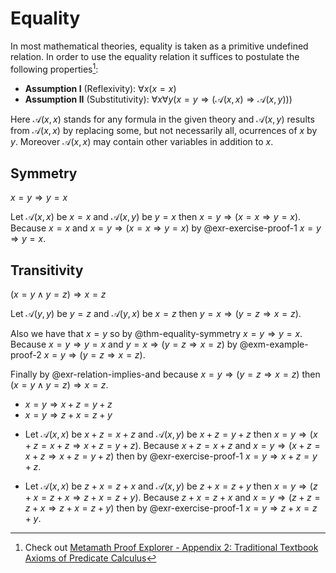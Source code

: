 # Equality

In most mathematical theories, equality is taken as a primitive undefined relation. In order to use the equality relation it suffices to postulate the following properties[^appendix_a-1]:

-  **Assumption I** (Reflexivity): $\forall x (x = x)$
-  **Assumption II** (Substitutivity): $\forall x \forall y (x = y \Longrightarrow (\mathscr{A}(x,x) \Longrightarrow \mathscr{A}(x,y)))$

[^appendix_a-1]: Check out [Metamath Proof Explorer - Appendix 2: Traditional Textbook Axioms of Predicate Calculus](https://us.metamath.org/mpeuni/mmset.html#traditional)

Here $\mathscr{A}(x,x)$ stands for any formula in the given theory and $\mathscr{A}(x,y)$ results from $\mathscr{A}(x,x)$ by replacing some, but not necessarily all, ocurrences of $x$ by $y$. Moreover $\mathscr{A}(x,x)$ may contain other variables in addition to $x$.

::: {#thm-equality-symmetry}

## Symmetry

$x = y \Longrightarrow y = x$

:::

::: {.proof}

Let $\mathscr{A}(x,x)$ be $x = x$ and $\mathscr{A}(x,y)$ be $y = x$ then $x = y \Longrightarrow (x = x \Longrightarrow y = x)$. Because $x = x$ and $x = y \Longrightarrow (x = x \Longrightarrow y = x)$ by @exr-exercise-proof-1 $x = y \Longrightarrow y = x$.   

:::

::: {#thm-equality-transitivity}

## Transitivity

$(x = y \land y = z) \Longrightarrow x = z$

:::

::: {.proof}

Let $\mathscr{A}(y,y)$ be $y = z$ and $\mathscr{A}(y,x)$ be $x = z$ then $y = x \Longrightarrow (y = z \Longrightarrow x = z)$.

Also we have that $x = y$ so by @thm-equality-symmetry $x = y \Longrightarrow y = x$. Because $x = y \Longrightarrow y = x$ and $y = x \Longrightarrow (y = z \Longrightarrow x = z)$ by @exm-example-proof-2 $x = y \Longrightarrow (y = z \Longrightarrow x = z)$. 

Finally by @exr-relation-implies-and because $x = y \Longrightarrow (y = z \Longrightarrow x = z)$ then $(x = y \land y = z) \Longrightarrow x = z$. 

:::

::: {#thm-addition-equality}

-  $x = y \Longrightarrow x + z = y + z$
-  $x = y \Longrightarrow z + x = z + y$

:::

::: {.proof}

-  Let $\mathscr{A}(x,x)$ be $x + z = x + z$ and $\mathscr{A}(x,y)$ be $x + z = y + z$ then $x = y \Longrightarrow (x + z = x + z \Longrightarrow x + z = y + z)$. Because $x + z = x + z$ and $x = y \Longrightarrow (x + z = x + z \Longrightarrow x + z = y + z)$ then by @exr-exercise-proof-1 $x = y \Longrightarrow x + z = y + z$.

-  Let $\mathscr{A}(x,x)$ be $z + x = z + x$ and $\mathscr{A}(x,y)$ be $z + x = z + y$ then $x = y \Longrightarrow (z + x = z + x \Longrightarrow z + x = z + y)$. Because $z + x = z + x$ and $x = y \Longrightarrow (z + z = z + x \Longrightarrow z + x = z + y)$ then by @exr-exercise-proof-1 $x = y \Longrightarrow z + x = z + y$.

:::